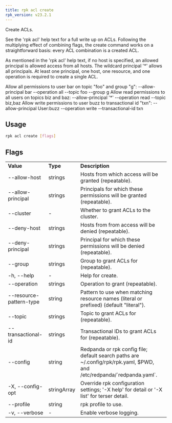 ```yaml
---
title: rpk acl create
rpk_version: v23.2.1
---
```


Create ACLs.

See the 'rpk acl' help text for a full write up on ACLs. Following the
multiplying effect of combining flags, the create command works on a
straightforward basis: every ACL combination is a created ACL.

As mentioned in the 'rpk acl' help text, if no host is specified, an allowed
principal is allowed access from all hosts. The wildcard principal '\*' allows
all principals. At least one principal, one host, one resource, and one
operation is required to create a single ACL.

Allow all permissions to user bar on topic "foo" and group "g":
--allow-principal bar --operation all --topic foo --group g
Allow read permissions to all users on topics biz and baz:
--allow-principal '\*' --operation read --topic biz,baz
Allow write permissions to user buzz to transactional id "txn":
--allow-principal User:buzz --operation write --transactional-id txn

## Usage

```bash
rpk acl create [flags]
```

## Flags

<table>
  <tbody>
    <tr>
      <td>
        <strong>Value</strong>
      </td>
      <td>
        <strong>Type</strong>
      </td>
      <td>
        <strong>Description</strong>
      </td>
    </tr>
    <tr>
      <td>--allow-host</td>
      <td>strings</td>
      <td>Hosts from which access will be granted (repeatable).</td>
    </tr>
    <tr>
      <td>--allow-principal</td>
      <td>strings</td>
      <td>
        Principals for which these permissions will be granted (repeatable).
      </td>
    </tr>
    <tr>
      <td>--cluster</td>
      <td>-</td>
      <td>Whether to grant ACLs to the cluster.</td>
    </tr>
    <tr>
      <td>--deny-host</td>
      <td>strings</td>
      <td>Hosts from from access will be denied (repeatable).</td>
    </tr>
    <tr>
      <td>--deny-principal</td>
      <td>strings</td>
      <td>
        Principal for which these permissions will be denied (repeatable).
      </td>
    </tr>
    <tr>
      <td>--group</td>
      <td>strings</td>
      <td>Group to grant ACLs for (repeatable).</td>
    </tr>
    <tr>
      <td>-h, --help</td>
      <td>-</td>
      <td>Help for create.</td>
    </tr>
    <tr>
      <td>--operation</td>
      <td>strings</td>
      <td>Operation to grant (repeatable).</td>
    </tr>
    <tr>
      <td>--resource-pattern-type</td>
      <td>string</td>
      <td>
        Pattern to use when matching resource names (literal or prefixed)
        (default "literal").
      </td>
    </tr>
    <tr>
      <td>--topic</td>
      <td>strings</td>
      <td>Topic to grant ACLs for (repeatable).</td>
    </tr>
    <tr>
      <td>--transactional-id</td>
      <td>strings</td>
      <td>Transactional IDs to grant ACLs for (repeatable).</td>
    </tr>
    <tr>
      <td>--config</td>
      <td>string</td>
      <td>
        Redpanda or rpk config file; default search paths are
        ~/.config/rpk/rpk.yaml, $PWD, and /etc/redpanda/`redpanda.yaml`.
      </td>
    </tr>
    <tr>
      <td>-X, --config-opt</td>
      <td>stringArray</td>
      <td>
        Override rpk configuration settings; '-X help' for detail or '-X list'
        for terser detail.
      </td>
    </tr>
    <tr>
      <td>--profile</td>
      <td>string</td>
      <td>rpk profile to use.</td>
    </tr>
    <tr>
      <td>-v, --verbose</td>
      <td>-</td>
      <td>Enable verbose logging.</td>
    </tr>
  </tbody>
</table>
